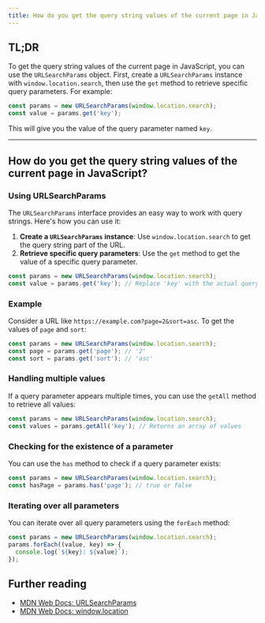 ```yaml
---
title: How do you get the query string values of the current page in JavaScript?
---
```


## TL;DR

To get the query string values of the current page in JavaScript, you can use the `URLSearchParams` object. First, create a `URLSearchParams` instance with `window.location.search`, then use the `get` method to retrieve specific query parameters. For example:

```javascript
const params = new URLSearchParams(window.location.search);
const value = params.get('key');
```

This will give you the value of the query parameter named `key`.

---

## How do you get the query string values of the current page in JavaScript?

### Using URLSearchParams

The `URLSearchParams` interface provides an easy way to work with query strings. Here's how you can use it:

1. **Create a `URLSearchParams` instance**: Use `window.location.search` to get the query string part of the URL.
2. **Retrieve specific query parameters**: Use the `get` method to get the value of a specific query parameter.

```javascript
const params = new URLSearchParams(window.location.search);
const value = params.get('key'); // Replace 'key' with the actual query parameter name
```

### Example

Consider a URL like `https://example.com?page=2&sort=asc`. To get the values of `page` and `sort`:

```javascript
const params = new URLSearchParams(window.location.search);
const page = params.get('page'); // '2'
const sort = params.get('sort'); // 'asc'
```

### Handling multiple values

If a query parameter appears multiple times, you can use the `getAll` method to retrieve all values:

```javascript
const params = new URLSearchParams(window.location.search);
const values = params.getAll('key'); // Returns an array of values
```

### Checking for the existence of a parameter

You can use the `has` method to check if a query parameter exists:

```javascript
const params = new URLSearchParams(window.location.search);
const hasPage = params.has('page'); // true or false
```

### Iterating over all parameters

You can iterate over all query parameters using the `forEach` method:

```javascript
const params = new URLSearchParams(window.location.search);
params.forEach((value, key) => {
  console.log(`${key}: ${value}`);
});
```

## Further reading

- [MDN Web Docs: URLSearchParams](https://developer.mozilla.org/en-US/docs/Web/API/URLSearchParams)
- [MDN Web Docs: window.location](https://developer.mozilla.org/en-US/docs/Web/API/Window/location)

